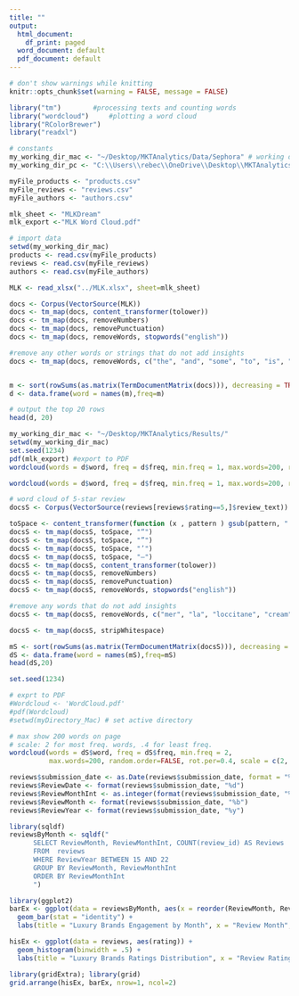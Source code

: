 ```yaml
---
title: ""
output:
  html_document:
    df_print: paged
  word_document: default
  pdf_document: default
---
```



```r
# don't show warnings while knitting
knitr::opts_chunk$set(warning = FALSE, message = FALSE)
```

```r
library("tm")		 #processing texts and counting words
library("wordcloud") 	 #plotting a word cloud
library("RColorBrewer")
library("readxl")
```

```r
# constants
my_working_dir_mac <- "~/Desktop/MKTAnalytics/Data/Sephora" # working directory if on a Mac
my_working_dir_pc <- "C:\\Users\\rebec\\OneDrive\\Desktop\\MKTAnalytics\\Data\\Sephora" # if on a PC

myFile_products <- "products.csv"
myFile_reviews <- "reviews.csv"
myFile_authors <- "authors.csv"

mlk_sheet <- "MLKDream"
mlk_export <-"MLK Word Cloud.pdf"
```

```r
# import data
setwd(my_working_dir_mac)
products <- read.csv(myFile_products)
reviews <- read.csv(myFile_reviews)
authors <- read.csv(myFile_authors)

MLK <- read_xlsx("../MLK.xlsx", sheet=mlk_sheet)
```

```r
docs <- Corpus(VectorSource(MLK))	
docs <- tm_map(docs, content_transformer(tolower))
docs <- tm_map(docs, removeNumbers)
docs <- tm_map(docs, removePunctuation)
docs <- tm_map(docs, removeWords, stopwords("english"))

#remove any other words or strings that do not add insights
docs <- tm_map(docs, removeWords, c("the", "and", "some", "to", "is", "was", "but"))


m <- sort(rowSums(as.matrix(TermDocumentMatrix(docs))), decreasing = TRUE)
d <- data.frame(word = names(m),freq=m)
```

```r
# output the top 20 rows
head(d, 20)
```

```r
my_working_dir_mac <- "~/Desktop/MKTAnalytics/Results/"
setwd(my_working_dir_mac)
set.seed(1234) 
pdf(mlk_export) #export to PDF
wordcloud(words = d$word, freq = d$freq, min.freq = 1, max.words=200, random.order=FALSE, rot.per=0.35, colors=brewer.pal(8, "Dark2")) 
```

```r
wordcloud(words = d$word, freq = d$freq, min.freq = 1, max.words=200, random.order=FALSE, rot.per=0.35, colors=brewer.pal(8, "Dark2")) 
```

```r
# word cloud of 5-star review
docsS <- Corpus(VectorSource(reviews[reviews$rating==5,]$review_text)) # load the data as a corpus

toSpace <- content_transformer(function (x , pattern ) gsub(pattern, " ", x))
docsS <- tm_map(docsS, toSpace, "“")
docsS <- tm_map(docsS, toSpace, "”")
docsS <- tm_map(docsS, toSpace, "’")
docsS <- tm_map(docsS, toSpace, "—")
docsS <- tm_map(docsS, content_transformer(tolower))
docsS <- tm_map(docsS, removeNumbers)
docsS <- tm_map(docsS, removePunctuation)
docsS <- tm_map(docsS, removeWords, stopwords("english"))

#remove any words that do not add insights
docsS <- tm_map(docsS, removeWords, c("mer", "la", "loccitane", "cream", "product", "skin", "lamer", "use", "using", "face"))

docsS <- tm_map(docsS, stripWhitespace)

mS <- sort(rowSums(as.matrix(TermDocumentMatrix(docsS))), decreasing = TRUE)
dS <- data.frame(word = names(mS),freq=mS)
head(dS,20)
```
```r
set.seed(1234)

# exprt to PDF
#Wordcloud <- 'WordCloud.pdf'
#pdf(Wordcloud)
#setwd(myDirectory_Mac) # set active directory

# max show 200 words on page
# scale: 2 for most freq. words, .4 for least freq.
wordcloud(words = dS$word, freq = dS$freq, min.freq = 2,
          max.words=200, random.order=FALSE, rot.per=0.4, scale = c(2,.4), colors=brewer.pal(8, "Dark2"))
```

```r
reviews$submission_date <- as.Date(reviews$submission_date, format = "%m/%d/%y")
reviews$ReviewDate <- format(reviews$submission_date, "%d")
reviews$ReviewMonthInt <- as.integer(format(reviews$submission_date, "%m"))
reviews$ReviewMonth <- format(reviews$submission_date, "%b")
reviews$ReviewYear <- format(reviews$submission_date, "%y")

library(sqldf)
reviewsByMonth <- sqldf("
      SELECT ReviewMonth, ReviewMonthInt, COUNT(review_id) AS Reviews
      FROM  reviews
      WHERE ReviewYear BETWEEN 15 AND 22
      GROUP BY ReviewMonth, ReviewMonthInt
      ORDER BY ReviewMonthInt
      ")

library(ggplot2)
barEx <- ggplot(data = reviewsByMonth, aes(x = reorder(ReviewMonth, ReviewMonthInt), y = Reviews)) +
  geom_bar(stat = "identity") +
  labs(title = "Luxury Brands Engagement by Month", x = "Review Month", y = "# of Reviews")

hisEx <- ggplot(data = reviews, aes(rating)) + 
  geom_histogram(binwidth = .5) + 
  labs(title = "Luxury Brands Ratings Distribution", x = "Review Ratings (5 Stars)", y = "# of Reviews")

library(gridExtra); library(grid)
grid.arrange(hisEx, barEx, nrow=1, ncol=2)
```

